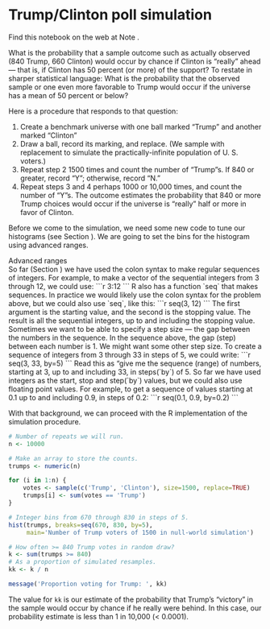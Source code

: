 # Trump/Clinton poll simulation


Find this notebook on the web at Note .

What is the probability that a sample outcome such as actually observed
(840 Trump, 660 Clinton) would occur by chance if Clinton is “really”
ahead — that is, if Clinton has 50 percent (or more) of the support? To
restate in sharper statistical language: What is the probability that
the observed sample or one even more favorable to Trump would occur if
the universe has a mean of 50 percent or below?

Here is a procedure that responds to that question:

1.  Create a benchmark universe with one ball marked “Trump” and another
    marked “Clinton”
2.  Draw a ball, record its marking, and replace. (We sample with
    replacement to simulate the practically-infinite population of U. S.
    voters.)
3.  Repeat step 2 1500 times and count the number of “Trump”s. If 840 or
    greater, record “Y”; otherwise, record “N.”
4.  Repeat steps 3 and 4 perhaps 1000 or 10,000 times, and count the
    number of “Y”s. The outcome estimates the probability that 840 or
    more Trump choices would occur if the universe is “really” half or
    more in favor of Clinton.

Before we come to the simulation, we need some new code to tune our
histograms (see Section ). We are going to set the bins for the
histogram using advanced ranges.

<div __quarto_custom="true" __quarto_custom_type="Callout"
__quarto_custom_context="Block" __quarto_custom_id="618">

<div __quarto_custom_scaffold="true">

Advanced ranges

</div>

<div __quarto_custom_scaffold="true">

So far (Section ) we have used the colon syntax to make regular
sequences of integers. For example, to make a vector of the sequential
integers from 3 through 12, we could use:

```r
3:12
```

R also has a function `seq` that makes sequences. In practice we would
likely use the colon syntax for the problem above, but we could also use
`seq`, like this:

```r
seq(3, 12)
```

The first argument is the starting value, and the second is the stopping
value. The result is all the sequential integers, up to and including
the stopping value.

Sometimes we want to be able to specify a step size — the gap between
the numbers in the sequence. In the sequence above, the gap (step)
between each number is 1. We might want some other step size. To create
a sequence of integers from 3 through 33 in steps of 5, we could write:

```r
seq(3, 33, by=5)
```

Read this as “give me the sequence (range) of numbers, starting at 3, up
to and including 33, in steps(`by`) of 5.

So far we have used integers as the start, stop and step(`by`) values,
but we could also use floating point values. For example, to get a
sequence of values starting at 0.1 up to and including 0.9, in steps of
0.2:

```r
seq(0.1, 0.9, by=0.2)
```

</div>

</div>



With that background, we can proceed with the R implementation of the
simulation procedure.

```r
# Number of repeats we will run.
n <- 10000

# Make an array to store the counts.
trumps <- numeric(n)

for (i in 1:n) {
    votes <- sample(c('Trump', 'Clinton'), size=1500, replace=TRUE)
    trumps[i] <- sum(votes == 'Trump')
}

# Integer bins from 670 through 830 in steps of 5.
hist(trumps, breaks=seq(670, 830, by=5),
     main='Number of Trump voters of 1500 in null-world simulation')

# How often >= 840 Trump votes in random draw?
k <- sum(trumps >= 840)
# As a proportion of simulated resamples.
kk <- k / n

message('Proportion voting for Trump: ', kk)
```

The value for `kk` is our estimate of the probability that Trump’s
“victory” in the sample would occur by chance if he really were behind.
In this case, our probability estimate is less than 1 in 10,000 (\<
0.0001).
